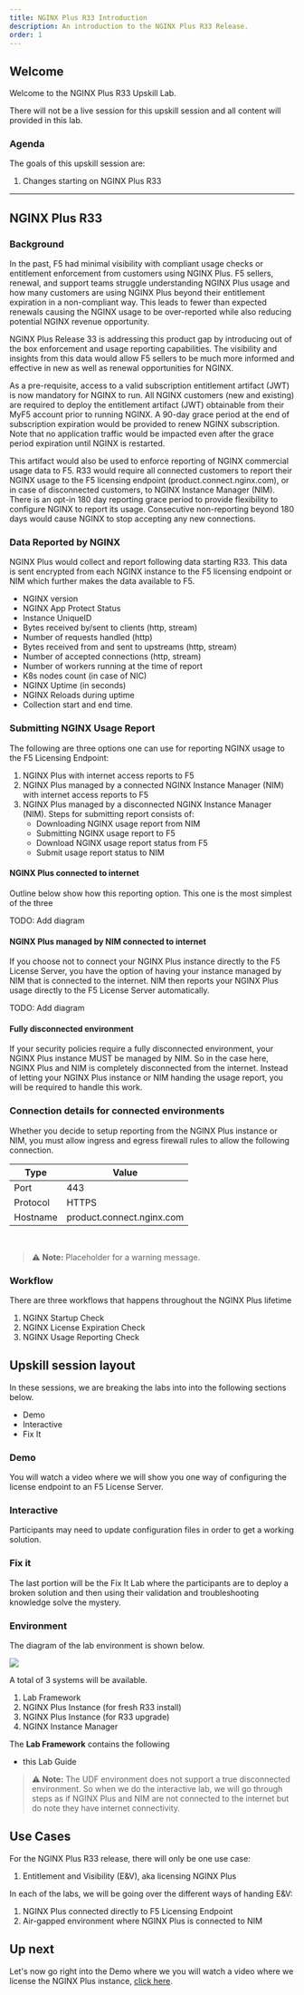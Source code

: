 ```yaml
---
title: NGINX Plus R33 Introduction
description: An introduction to the NGINX Plus R33 Release.
order: 1
---
```


## Welcome

Welcome to the NGINX Plus R33 Upskill Lab.

There will not be a live session for this upskill session and all content will provided in this lab.

### Agenda

The goals of this upskill session are:

1. Changes starting on NGINX Plus R33

---

## NGINX Plus R33

### Background

In the past, F5 had minimal visibility with compliant usage checks or entitlement enforcement from customers using NGINX
Plus. F5 sellers, renewal, and support teams struggle understanding NGINX Plus usage and how many customers are using NGINX Plus
beyond their entitlement expiration in a non-compliant way. This leads to fewer than expected renewals causing the NGINX
usage to be over-reported while also reducing potential NGINX revenue opportunity.

NGINX Plus Release 33 is addressing this product gap by introducing out of the box enforcement and usage reporting
capabilities. The visibility and insights from this data would allow F5 sellers to be much more informed and effective
in new as well as renewal opportunities for NGINX.

As a pre-requisite, access to a valid subscription entitlement artifact (JWT) is now mandatory for NGINX to run.
All NGINX customers (new and existing) are required to deploy the entitlement artifact (JWT) obtainable from their MyF5
account prior to running NGINX. A 90-day grace period at the end of subscription expiration would be provided to renew
NGINX subscription. Note that no application traffic would be impacted even after the grace period expiration until
NGINX is restarted.

This artifact would also be used to enforce reporting of NGINX commercial usage data to F5. R33 would require all
connected customers to report their NGINX usage to the F5 licensing endpoint (product.connect.nginx.com), or in case of
disconnected customers, to NGINX Instance Manager (NIM). There is an opt-in 180 day reporting grace period to provide
flexibility to configure NGINX to report its usage. Consecutive non-reporting beyond 180 days would cause NGINX to stop
accepting any new connections.

### Data Reported by NGINX

NGINX Plus would collect and report following data starting R33. This data is sent encrypted from each NGINX instance to
the F5 licensing endpoint or NIM which further makes the data available to F5.

- NGINX version
- NGINX App Protect Status
- Instance UniqueID
- Bytes received by/sent to clients (http, stream)
- Number of requests handled (http)
- Bytes received from and sent to upstreams (http, stream)
- Number of accepted connections (http, stream)
- Number of workers running at the time of report
- K8s nodes count (in case of NIC)
- NGINX Uptime (in seconds)
- NGINX Reloads during uptime
- Collection start and end time.

### Submitting NGINX Usage Report

The following are three options one can use for reporting NGINX usage to the F5 Licensing Endpoint:

1. NGINX Plus with internet access reports to F5
1. NGINX Plus managed by a connected NGINX Instance Manager (NIM) with internet access reports to F5
1. NGINX Plus managed by a disconnected NGINX Instance Manager (NIM). Steps for submitting report consists of:
    - Downloading NGINX usage report from NIM
    - Submitting NGINX usage report to F5
    - Download NGINX usage report status from F5
    - Submit usage report status to NIM

#### NGINX Plus connected to internet

Outline below show how this reporting option. This one is the most simplest of the three

TODO: Add diagram

#### NGINX Plus managed by NIM connected to internet

If you choose not to connect your NGINX Plus instance directly to the F5 License Server, you have the option of having
your instance managed by NIM that is connected to the internet. NIM then reports your NGINX Plus usage directly to the
F5 License Server automatically.

TODO: Add diagram

#### Fully disconnected environment

If your security policies require a fully disconnected environment, your NGINX Plus instance MUST be managed by NIM. So
in the case here, NGINX Plus and NIM is completely disconnected from the internet. Instead of letting your NGINX Plus
instance or NIM handing the usage report, you will be required to handle this work.

### Connection details for connected environments

Whether you decide to setup reporting from the NGINX Plus instance or NIM, you must allow ingress and egress firewall
rules to allow the following connection.

| Type     | Value                     |
| -------- | -----------------------   |
| Port     | 443                       |
| Protocol | HTTPS                     |
| Hostname | product.connect.nginx.com |

<br/>

> :warning: **Note:** Placeholder for a warning message.

### Workflow

There are three workflows that happens throughout the NGINX Plus lifetime

1. NGINX Startup Check
1. NGINX License Expiration Check
1. NGINX Usage Reporting Check


## Upskill session layout

In these sessions, we are breaking the labs into into the following sections below.

- Demo
- Interactive
- Fix It

### Demo

You will watch a video where we will show you one way of configuring the license endpoint to an F5 License Server.

### Interactive

Participants may need to update configuration files in order to get a working solution.

### Fix it

The last portion will be the Fix It Lab where the participants are to deploy a broken solution and
then using their validation and troubleshooting knowledge solve the mystery.

### Environment

The diagram of the lab environment is shown below.

![](media/upskill/presentation-3.png)

A total of 3 systems will be available.
1. Lab Framework
1. NGINX Plus Instance (for fresh R33 install)
1. NGINX Plus Instance (for R33 upgrade)
1. NGINX Instance Manager

The **Lab Framework** contains the following
- this Lab Guide

> :warning: **Note:** The UDF environment does not support a true disconnected environment. So when we do the
interactive lab, we will go through steps as if NGINX Plus and NIM are not connected to the internet but do note they
have internet connectivity.

## Use Cases

For the NGINX Plus R33 release, there will only be one use case:

1. Entitlement and Visibility (E&V), aka licensing NGINX Plus

In each of the labs, we will be going over the different ways of handing E&V:

1. NGINX Plus connected directly to F5 Licensing Endpoint
1. Air-gapped environment where NGINX Plus is connected to NIM

## Up next

Let's now go right into the Demo where we you will watch a video where we license the NGINX Plus instance, [click here](r33-2.mdx).
